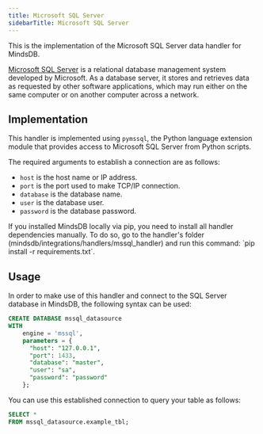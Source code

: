 ```yaml
---
title: Microsoft SQL Server
sidebarTitle: Microsoft SQL Server
---
```


This is the implementation of the Microsoft SQL Server data handler for MindsDB.

[Microsoft SQL Server](https://www.microsoft.com/en-us/sql-server) is a relational database management system developed by Microsoft. As a database server, it stores and retrieves data as requested by other software applications, which may run either on the same computer or on another computer across a network.

## Implementation

This handler is implemented using `pymssql`, the Python language extension module that provides access to Microsoft SQL Server from Python scripts.

The required arguments to establish a connection are as follows:

* `host` is the host name or IP address.
* `port` is the port used to make TCP/IP connection.
* `database` is the database name.
* `user` is the database user.
* `password` is the database password.


<Tip>
If you installed MindsDB locally via pip, you need to install all handler dependencies manually. To do so, go to the handler's folder (mindsdb/integrations/handlers/mssql_handler) and run this command: `pip install -r requirements.txt`.
</Tip>

## Usage

In order to make use of this handler and connect to the SQL Server database in MindsDB, the following syntax can be used:

```sql
CREATE DATABASE mssql_datasource
WITH
    engine = 'mssql',
    parameters = {
      "host": "127.0.0.1",
      "port": 1433,
      "database": "master",
      "user": "sa",
      "password": "password"
    };
```

You can use this established connection to query your table as follows:

```sql
SELECT *
FROM mssql_datasource.example_tbl;
```

